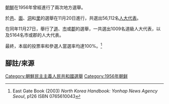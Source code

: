 {{Politics of North Korea}}

[[朝鮮|朝鮮]]在1956年曾經進行了兩次地方選舉。

於[[邑|邑]]、[[面|面]]、[[洞_(行政区划)|洞]]和[[里|里]]的選舉在11月20日進行，共選出56,112名[[人大代表|人大代表]]。

在同年11月27日，舉行了[[道|道]]、[[市|市]]或[[郡|郡]]的選舉，一共選出1009名道級人大代表，以及5164名市或郡的人大代表。

最終，本屆的投票率和參選人當選率均達100%。<ref>East Gate Book (2003) ''North Korea Handbook: Yonhap News Agency Seoul'', p126 ISBN 0765610043 </ref>
==腳註/來源==
{{Reflist}}

{{North Korean elections}}

[[Category:朝鮮民主主義人民共和國選舉|Category:朝鮮民主主義人民共和國選舉]]
[[Category:1956年朝鲜|Category:1956年朝鲜]]